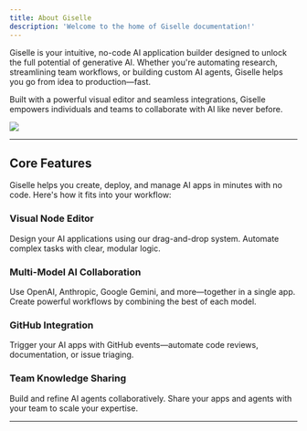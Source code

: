 ```yaml
---
title: About Giselle
description: 'Welcome to the home of Giselle documentation!'
---
```


Giselle is your intuitive, no-code AI application builder designed to unlock the full potential of generative AI. Whether you're automating research, streamlining team workflows, or building custom AI agents, Giselle helps you go from idea to production—fast.

Built with a powerful visual editor and seamless integrations, Giselle empowers individuals and teams to collaborate with AI like never before.


<Frame>
    <img src="/en/images/introduction/screen.png" />
</Frame>

---

## Core Features  

Giselle helps you create, deploy, and manage AI apps in minutes with no code. Here's how it fits into your workflow:

### Visual Node Editor  
Design your AI applications using our drag-and-drop system. Automate complex tasks with clear, modular logic.

### Multi-Model AI Collaboration  
Use OpenAI, Anthropic, Google Gemini, and more—together in a single app. Create powerful workflows by combining the best of each model.

### GitHub Integration  
Trigger your AI apps with GitHub events—automate code reviews, documentation, or issue triaging.

### Team Knowledge Sharing  
Build and refine AI agents collaboratively. Share your apps and agents with your team to scale your expertise.

---
